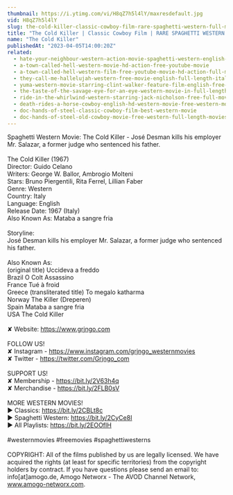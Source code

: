 ```yaml
---
thumbnail: https://i.ytimg.com/vi/H8qZ7h5l4lY/maxresdefault.jpg
vid: H8qZ7h5l4lY
slug: the-cold-killer-classic-cowboy-film-rare-spaghetti-western-full-movie
title: "The Cold Killer | Classic Cowboy Film | RARE SPAGHETTI WESTERN | Full Movie"
name: "The Cold Killer"
publishedAt: "2023-04-05T14:00:20Z"
related:
  - hate-your-neighbour-western-action-movie-spaghetti-western-english-cowboy-film
  - a-town-called-hell-western-movie-hd-action-free-youtube-movie
  - a-town-called-hell-western-film-free-youtube-movie-hd-action-full-movie
  - they-call-me-hallelujah-western-free-movie-english-full-length-italian-western-feature-film
  - yuma-western-movie-starring-clint-walker-feature-film-english-free-movie-full-length-youtube
  - the-taste-of-the-savage-eye-for-an-eye-western-movie-in-full-length-english-free-feature-film
  - ride-in-the-whirlwind-western-starring-jack-nicholson-free-full-movie-english-youtube-movies
  - death-rides-a-horse-cowboy-english-hd-western-movie-free-western-movies
  - doc-hands-of-steel-classic-cowboy-film-best-western-movie
  - doc-hands-of-steel-old-cowboy-movie-free-western-full-length-movies-free-youtube-movie
---
```


Spaghetti Western Movie: The Cold Killer - José Desman kills his employer Mr. Salazar, a former judge who sentenced his father.<br />
<br />
The Cold Killer (1967)<br />
Director: Guido Celano <br />
Writers: George W. Ballor, Ambrogio Molteni <br />
Stars: Bruno Piergentili, Rita Ferrel, Lillian Faber<br />
Genre: Western<br />
Country: Italy<br />
Language: English<br />
Release Date: 1967 (Italy) <br />
Also Known As: Mataba a sangre fria<br />
<br />
Storyline:<br />
José Desman kills his employer Mr. Salazar, a former judge who sentenced his father.<br />
<br />
Also Known As:<br />
(original title) Uccideva a freddo<br />
Brazil O Colt Assassino<br />
France Tué à froid<br />
Greece (transliterated title) To megalo katharma<br />
Norway The Killer (Dreperen)<br />
Spain Mataba a sangre fria<br />
USA The Cold Killer<br />
<br />
✘ Website: https://www.grjngo.com<br />
<br />
FOLLOW US!<br />
✘ Instagram - https://www.instagram.com/grjngo_westernmovies<br />
✘ Twitter - https://twitter.com/Grjngo_com<br />
<br />
SUPPORT US!<br />
✘ Membership - https://bit.ly/2V63h4q<br />
✘ Merchandise - https://bit.ly/2FLB0sV<br />
<br />
MORE WESTERN MOVIES! <br />
► Classics: https://bit.ly/2CBLt8c <br />
► Spaghetti Western: https://bit.ly/2CyCe8I <br />
► All Playlists: https://bit.ly/2EOOfIH <br />
<br />
#westernmovies #freemovies #spaghettiwesterns<br />
<br />
COPYRIGHT: All of the films published by us are legally licensed. We have acquired the rights (at least for specific territories) from the copyright holders by contract. If you have questions please send an email to: info[at]amogo.de, Amogo Networx - The AVOD Channel Network, www.amogo-networx.com.